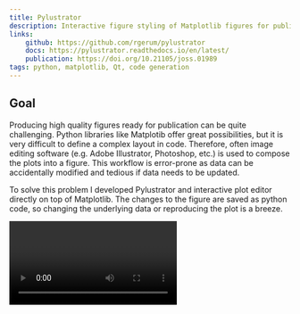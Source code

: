 ```yaml
---
title: Pylustrator
description: Interactive figure styling of Matplotlib figures for publication.
links:
    github: https://github.com/rgerum/pylustrator
    docs: https://pylustrator.readthedocs.io/en/latest/
    publication: https://doi.org/10.21105/joss.01989
tags: python, matplotlib, Qt, code generation
---
```


## Goal

Producing high quality figures ready for publication can be quite challenging. Python libraries like Matplotib offer
great possibilities, but it is very difficult to define a complex layout in code. Therefore, often image editing software
(e.g. Adobe Illustrator, Photoshop, etc.) is used to compose the plots into a figure.
This workflow is error-prone as data can be accidentally modified and tedious if data needs to be updated.

To solve this problem I developed Pylustrator and interactive plot editor directly on top of Matplotlib. The changes to
the figure are saved as python code, so changing the underlying data or reproducing the plot is a breeze.


<Tags/>

<Video id="xXPI4LLrNuM"/>

## Implementation

Just adding two lines of code to your plotting code opens the plot in Pylustrator instead of the Matplotlib window, by
monkey patching the Matplotlib functions.

```python
import pylustrator
pylustrator.start()
```
When loading the interface Pylustrator parses from calling python file Pylustrator's previous changes. All user
interactions are recorded and when saving merged together and joined with the previous changes.

The code that Pylustrator generates is pure Matplotlib code, so it can be shipped without Pylustrator as a dependency.

<Image width={969} height={693} src="/pylustrator/figure1.jpg"/>

## Interface

The user interface is designed using **Qt** which embeds the matplotlib plot. As the matplotlib plot's rendering can
slow for large plots, QtGraphicsView is used as an overlay of the plot to create more fluent user interactions.

<Image width={969} height={483} src="/pylustrator/figure2.jpg"/>
